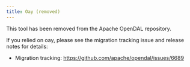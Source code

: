 ```yaml
---
title: Oay (removed)
---
```


This tool has been removed from the Apache OpenDAL repository.

If you relied on oay, please see the migration tracking issue and release notes for details:

- Migration tracking: https://github.com/apache/opendal/issues/6689
